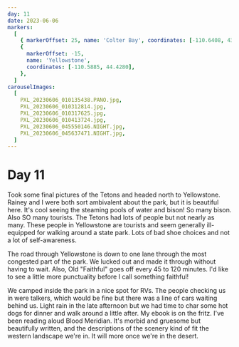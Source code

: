 ```yaml
---
day: 11
date: 2023-06-06
markers:
  [
    { markerOffset: 25, name: 'Colter Bay', coordinates: [-110.6408, 43.9047] },
    {
      markerOffset: -15,
      name: 'Yellowstone',
      coordinates: [-110.5885, 44.4280],
    },
  ]
carouselImages:
  [
    PXL_20230606_010135438.PANO.jpg,
    PXL_20230606_010312814.jpg,
    PXL_20230606_010317625.jpg,
    PXL_20230606_010413724.jpg,
    PXL_20230606_045550146.NIGHT.jpg,
    PXL_20230606_045637471.NIGHT.jpg,
  ]
---
```


# Day 11

Took some final pictures of the Tetons and headed north to Yellowstone. Rainey and I were both sort ambivalent about the park, but it is beautiful here. It's cool seeing the steaming pools of water and bison! So many bison. Also SO many tourists. The Tetons had lots of people but not nearly as many. These people in Yellowstone are tourists and seem generally ill-equipped for walking around a state park. Lots of bad shoe choices and not a lot of self-awareness.

The road through Yellowstone is down to one lane through the most congested part of the park. We lucked out and made it through without having to wait. Also, Old "Faithful" goes off every 45 to 120 minutes. I'd like to see a little more punctuality before I call something faithful!

We camped inside the park in a nice spot for RVs. The people checking us in were talkers, which would be fine but there was a line of cars waiting behind us. Light rain in the late afternoon but we had time to char some hot dogs for dinner and walk around a little after. My ebook is on the fritz. I've been reading aloud Blood Meridian. It's morbid and gruesome but beautifully written, and the descriptions of the scenery kind of fit the western landscape we're in. It will more once we're in the desert.
